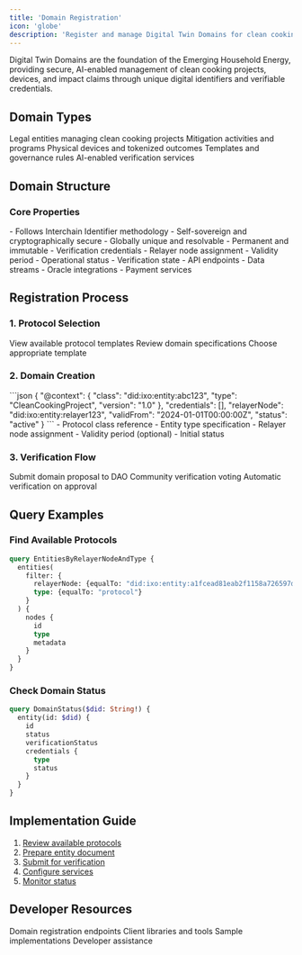 ```yaml
---
title: 'Domain Registration'
icon: 'globe'
description: 'Register and manage Digital Twin Domains for clean cooking projects'
---
```



<Tip>
  Digital Twin Domains are the foundation of the Emerging Household Energy, providing secure, AI-enabled management of clean cooking projects, devices, and impact claims through unique digital identifiers and verifiable credentials.
</Tip>

## Domain Types

<CardGroup>
  <Card title="Organizations" icon="building">
    Legal entities managing clean cooking projects
  </Card>
  <Card title="Projects" icon="folder">
    Mitigation activities and programs
  </Card>
  <Card title="Assets" icon="box">
    Physical devices and tokenized outcomes
  </Card>
  <Card title="Protocols" icon="scroll">
    Templates and governance rules
  </Card>
  <Card title="Oracles" icon="brain">
    AI-enabled verification services
  </Card>
</CardGroup>

## Domain Structure

### Core Properties
<AccordionGroup>
  <Accordion title="Digital Identifier (DID)">
    - Follows Interchain Identifier methodology
    - Self-sovereign and cryptographically secure
    - Globally unique and resolvable
    - Permanent and immutable
  </Accordion>

  <Accordion title="Entity Metadata">
    - Verification credentials
    - Relayer node assignment
    - Validity period
    - Operational status
    - Verification state
  </Accordion>

  <Accordion title="Service Configuration">
    - API endpoints
    - Data streams
    - Oracle integrations
    - Payment services
  </Accordion>
</AccordionGroup>

## Registration Process

### 1. Protocol Selection
<CardGroup>
  <Card title="Browse Templates" icon="list">
    View available protocol templates
  </Card>
  <Card title="Check Requirements" icon="clipboard-check">
    Review domain specifications
  </Card>
  <Card title="Select Protocol" icon="check">
    Choose appropriate template
  </Card>
</CardGroup>

### 2. Domain Creation

<AccordionGroup>
  <Accordion title="Entity Document">
    ```json
    {
      "@context": {
        "class": "did:ixo:entity:abc123",
        "type": "CleanCookingProject",
        "version": "1.0"
      },
      "credentials": [],
      "relayerNode": "did:ixo:entity:relayer123",
      "validFrom": "2024-01-01T00:00:00Z",
      "status": "active"
    }
    ```
  </Accordion>

  <Accordion title="Required Fields">
    - Protocol class reference
    - Entity type specification
    - Relayer node assignment
    - Validity period (optional)
    - Initial status
  </Accordion>
</AccordionGroup>

### 3. Verification Flow

<CardGroup>
  <Card title="Submission" icon="paper-plane">
    Submit domain proposal to DAO
  </Card>
  <Card title="Governance" icon="users">
    Community verification voting
  </Card>
  <Card title="Execution" icon="check-double">
    Automatic verification on approval
  </Card>
</CardGroup>

## Query Examples

### Find Available Protocols
```graphql
query EntitiesByRelayerNodeAndType {
  entities(
    filter: {
      relayerNode: {equalTo: "did:ixo:entity:a1fcead81eab2f1158a726597d872413"}, 
      type: {equalTo: "protocol"}
    }
  ) {
    nodes {
      id
      type
      metadata
    }
  }
}
```

### Check Domain Status
```graphql
query DomainStatus($did: String!) {
  entity(id: $did) {
    id
    status
    verificationStatus
    credentials {
      type
      status
    }
  }
}
```

## Implementation Guide

1. [Review available protocols](/platforms/Emerging/registry)
2. [Prepare entity document](/guides/digital-twins)
3. [Submit for verification](/platforms/Emerging/verification)
4. [Configure services](/platforms/Emerging/service-configuration)
5. [Monitor status](/platforms/Emerging/monitoring)

## Developer Resources

<CardGroup>
  <Card title="API Reference" icon="code" href="/api-docs/emerging-api/emerging-api">
    Domain registration endpoints
  </Card>
  <Card title="SDK Guide" icon="box" href="/spatial-web-stack/spatial-web-sdks">
    Client libraries and tools
  </Card>
  <Card title="Example Projects" icon="lightbulb" href="/guides/dev/examples">
    Sample implementations
  </Card>
  <Card title="Support" icon="headset" href="https://ixofoundation.slack.com/archives/C04UERAUHQT">
    Developer assistance
  </Card>
</CardGroup>

